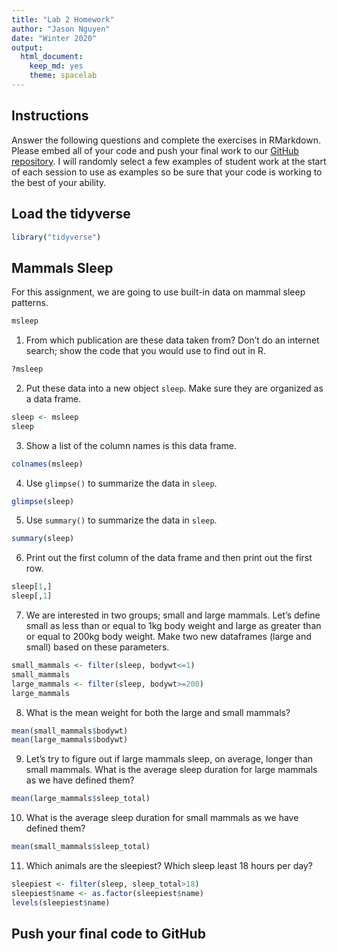 ```yaml
---
title: "Lab 2 Homework"
author: "Jason Nguyen"
date: "Winter 2020"
output:
  html_document: 
    keep_md: yes
    theme: spacelab
---
```


## Instructions
Answer the following questions and complete the exercises in RMarkdown. Please embed all of your code and push your final work to our [GitHub repository](https://github.com/FRS417-DataScienceBiologists). I will randomly select a few examples of student work at the start of each session to use as examples so be sure that your code is working to the best of your ability.

## Load the tidyverse
```r
library("tidyverse")
```

## Mammals Sleep
For this assignment, we are going to use built-in data on mammal sleep patterns.  
```r
msleep
```

1. From which publication are these data taken from? Don't do an internet search; show the code that you would use to find out in R.

```r
?msleep
```

2. Put these data into a new object `sleep`. Make sure they are organized as a data frame.  

```r
sleep <- msleep
sleep
```

3. Show a list of the column names is this data frame.
```r
colnames(msleep)
```


4. Use `glimpse()` to summarize the data in `sleep`.
```r
glimpse(sleep)
```


5. Use `summary()` to summarize the data in `sleep`.
```r
summary(sleep)
```


6. Print out the first column of the data frame and then print out the first row.
```r
sleep[1,]
sleep[,1]
```


7. We are interested in two groups; small and large mammals. Let's define small as less than or equal to 1kg body weight and large as greater than or equal to 200kg body weight. Make two new dataframes (large and small) based on these parameters.  
```r
small_mammals <- filter(sleep, bodywt<=1)
small_mammals
large_mammals <- filter(sleep, bodywt>=200)
large_mammals
```


8. What is the mean weight for both the large and small mammals?
```r
mean(small_mammals$bodywt)
mean(large_mammals$bodywt)
```

9. Let's try to figure out if large mammals sleep, on average, longer than small mammals. What is the average sleep duration for large mammals as we have defined them?
```r
mean(large_mammals$sleep_total)
```


10. What is the average sleep duration for small mammals as we have defined them?
```r
mean(small_mammals$sleep_total)
```


11. Which animals are the sleepiest? Which sleep least 18 hours per day?  
```r
sleepiest <- filter(sleep, sleep_total>18)
sleepiest$name <- as.factor(sleepiest$name)
levels(sleepiest$name)
```


## Push your final code to GitHub